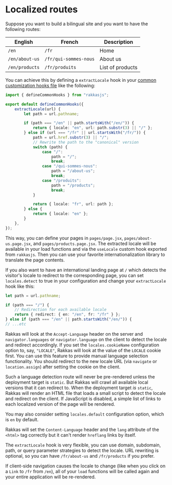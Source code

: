 # Localized routes

Suppose you want to build a bilingual site and you want to have the following routes:

| English        | French                | Description      |
| -------------- | --------------------- | ---------------- |
| `/en`          | `/fr`                 | Home             |
| `/en/about-us` | `/fr/qui-sommes-nous` | About us         |
| `/en/products` | `/fr/produits`        | List of products |

You can achieve this by defining a `extractLocale` hook in your [common customization hooks file](/guide/customization-hooks#common) like the following:

```ts
import { defineCommonHooks } from "rakkasjs";

export default defineCommonHooks({
	extractLocale(url) {
		let path = url.pathname;

		if (path === "/en" || path.startsWith("/en/")) {
			return { locale: "en", url: path.substr(3) || "/" };
		} else if (url === "/fr" || url.startsWith("/fr/")) {
			path = url.href.substr(3) || "/";
			// Rewrite the path to the "canonical" version
			switch (path) {
				case "/":
					path = "/";
					break;
				case "/qui-sommes-nous":
					path = "/about-us";
					break;
				case "/produits":
					path = "/products";
					break;
			}

			return { locale: "fr", url: path };
		} else {
			return { locale: "en" };
		}
	},
});
```

This way, you can define your pages in `pages/page.jsx`, `pages/about-us.page.jsx`, and `pages/products.page.jsx`. The extracted locale will be available in your load functions and via the `useLocale` custom hook exported from `rakkasjs`. Then you can use your favorite internationalization library to translate the page contents.

If you also want to have an international landing page at `/` which detects the visitor's locale to redirect to the corresponding page, you can set `locales.detect` to true in your configuration and change your `extractLocale` hook like this:

```ts
let path = url.pathname;

if (path === "/") {
    // Redirection for each available locale
	return { redirect: { en: "/en", fr: "/fr" } };
} else if (path === "/en" || path.startsWith("/en/")) {
// ...etc
```

Rakkas will look at the `Accept-Language` header on the server and `navigator.languages` or `navigator.language` on the client to detect the locale and redirect accordingly. If you set the `locales.cookieName` configuration option to, say, `"LOCALE"`, Rakkas will look at the value of the `LOCALE` cookie first. You can use this feature to provide manual language selection functionality. You should redirect to the new locale URL (via `navigate` or `location.assign`) after setting the cookie on the client.

Such a language detection route will never be pre-rendered unless the deployment target is `static`. But Rakkas will crawl all available local versions that it can redirect to. When the deployment target _is_ `static`, Rakkas will render an HTML file that loads a small script to detect the locale and redirect on the client. If JavaScript is disabled, a simple list of links to each localized version of the page will be rendered.

You may also consider setting `locales.default` configuration option, which is `en` by default.

Rakkas will set the `Content-Language` header and the `lang` attribute of the `<html>` tag correctly but it can't render `hreflang` links by itself.

The `extractLocale` hook is very flexible, you can use domain, subdomain, path, or query parameter strategies to detect the locale. URL rewriting is optional, so you can have `/fr/about-us` and `/fr/products` if you prefer.

If client-side navigation causes the locale to change (like when you click on a `Link` to `/fr` from `/en`), all of your `load` functions will be called again and your entire application will be re-rendered.
